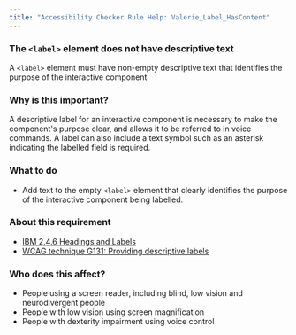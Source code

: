 ```yaml
---
title: "Accessibility Checker Rule Help: Valerie_Label_HasContent"
---
```


<div className="toolHelp">
<Row>
<Column colLg={16} colMd={8} colSm={4} className="toolHead">

### The `<label>` element does not have descriptive text

<div id="locLevel"></div>

A `<label>` element must have non-empty descriptive text that identifies the purpose of the interactive component

</Column>
</Row>
<Row>
<Column colLg={11} colMd={5} colSm={4} className="toolMain">

### Why is this important?

A descriptive label for an interactive component is necessary to make the component's purpose clear, and allows it to be referred to in voice commands. A label can also include a text symbol such as an asterisk indicating the labelled field is required.

<div id="locSnippet"></div>

### What to do

* Add text to the empty `<label>` element that clearly identifies the purpose of the interactive component being labelled.

</Column>
<Column colLg={5} colMd={3} colSm={4} className="toolLeft">

### About this requirement

* [IBM 2.4.6 Headings and Labels](https://www.ibm.com/able/requirements/requirements/#2_4_6)
* [WCAG technique G131: Providing descriptive labels](https://www.w3.org/WAI/WCAG21/Techniques/general/G131)

### Who does this affect?

* People using a screen reader, including blind, low vision and neurodivergent people
* People with low vision using screen magnification
* People with dexterity impairment using voice control

</Column>
</Row>
</div>

